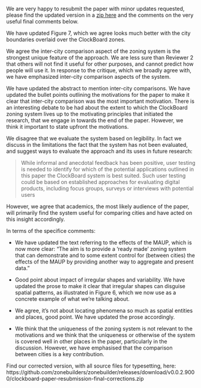 We are very happy to resubmit the paper with minor updates requested, please find the updated version in a [zip here](https://github.com/zonebuilders/zonebuilder/releases/download/v0.0.2.9000/clockboard-paper-resubmission-final-corrections.zip) and the comments on the very useful final comments below.

We have updated Figure 7, which we agree looks much better with the city boundaries overlaid over the ClockBoard zones.

We agree the inter-city comparison aspect of the zoning system is the strongest unique feature of the approach.
We are less sure than Reviewer 2 that others will not find it useful for other purposes, and cannot predict how people will use it.
In response to the critique, which we broadly agree with, we have emphasized inter-city comparison aspects of the system.

We have updated the abstract to mention inter-city comparisons.
We have updated the bullet points outlining the motivations for the paper to make it clear that inter-city comparison was the most important motivation.
There is an interesting debate to be had about the extent to which the ClockBoard zoning system lives up to the motivating principles that initiated the research, that we engage in towards the end of the paper.
However, we think it important to state upfront the motivations.

We disagree that we evaluate the system based on legibility.
In fact we discuss in the limitations the fact that the system has not been evaluated, and suggest ways to evaluate the approach and its uses in future research:

> While informal and anecdotal feedback has been positive, user testing is needed to identify for which of the potential applications outlined in this paper the ClockBoard system is best suited.
Such user testing could be based on established approaches for evaluating digital products, including focus groups, surveys or interviews with potential users

However, we agree that academics, the most likely audience of the paper, will primarily find the system useful for comparing cities and have acted on this insight accordingly.

In terms of the specifice comments:

- We have updated the text referring to the effects of the MAUP, which is now more clear: "The aim is to provide a 'ready made' zoning system that can demonstrate and to some extent control for (between cities) the effects of the MAUP by providing another way to aggregate and present data."

- Good point about impact of irregular shapes and variability. We have updated the prose to make it clear that irregular shapes can disguise spatial patterns, as illustrated in Figure 6, which we now use as a concrete example of what we're talking about.

- We agree, it's not about locating phenomena so much as spatial entities and places, good point. We have updated the prose accordingly.

- We think that the uniqueness of the zoning system is not relevant to the motivations and we think that the uniqueness or otherwise of the system is covered well in other places in the paper, particularly in the discussion.  However, we have emphasised that the comparison between cities is a key contribution.

Find our corrected version, with all source files for typesetting, here: https://github.com/zonebuilders/zonebuilder/releases/download/v0.0.2.9000/clockboard-paper-resubmission-final-corrections.zip